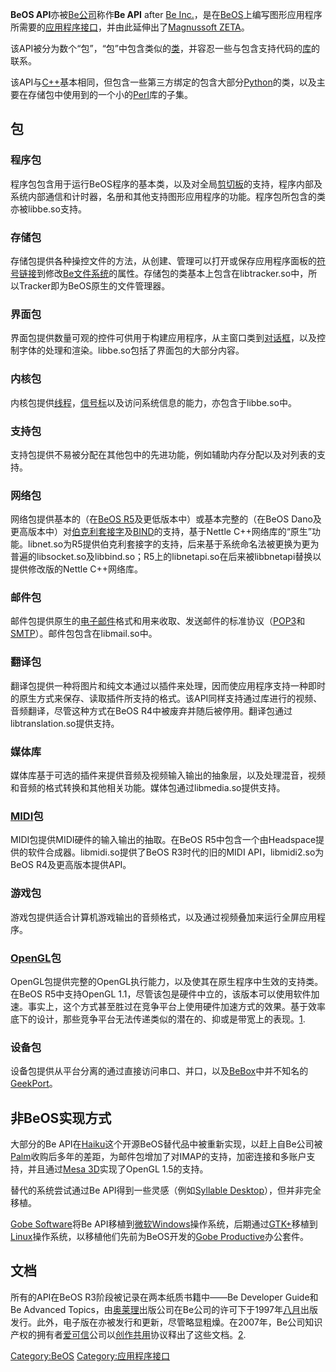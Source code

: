 {{noteTA
|G1=IT
}}
'''BeOS API'''亦被[[Be公司|Be公司]]称作'''Be API''' after [[Be_Inc.|Be Inc.]]，是在[[BeOS|BeOS]]上编写图形应用程序所需要的[[应用程序接口|应用程序接口]]，并由此延伸出了[[Magnussoft_ZETA|Magnussoft ZETA]]。

该API被分为数个“包”，“包”中包含类似的[[类_(计算机科学)|类]]，并容忍一些与包含支持代码的[[库_(计算机)|库]]的联系。

该API与[[C++|C++]]基本相同，但包含一些第三方绑定的包含大部分[[Python|Python]]的类，以及主要在存储包中使用到的一个小的[[Perl|Perl]]库的子集。

==包==
<!-- covered in the order that Be's paper and digital development guides cover them, if it looks a bit illogical -->
===程序包===
程序包包含用于运行BeOS程序的基本类，以及对全局[[剪切板|剪切板]]的支持，程序内部及系统内部通信和计时器，名册和其他支持图形应用程序的功能。程序包所包含的类亦被libbe.so支持。

===存储包===
存储包提供各种操控文件的方法，从创建、管理可以打开或保存应用程序面板的[[符号链接|符号链接]]到修改[[Be文件系统|Be文件系统]]的属性。存储包的类基本上包含在libtracker.so中，所以Tracker即为BeOS原生的文件管理器。

===界面包===
界面包提供数量可观的控件可供用于构建应用程序，从主窗口类到[[对话框|对话框]]，以及控制字体的处理和渲染。libbe.so包括了界面包的大部分内容。

===内核包===
内核包提供[[线程|线程]]，[[信号标|信号标]]以及访问系统信息的能力，亦包含于libbe.so中。

===支持包===
支持包提供不易被分配在其他包中的先进功能，例如辅助内存分配以及对列表的支持。

===网络包===
网络包提供基本的（在[[BeOS_R5|BeOS R5]]及更低版本中）或基本完整的（在BeOS Dano及更高版本中）对[[伯克利套接字|伯克利套接字]]及[[BIND|BIND]]的支持，基于Nettle C++网络库的“原生”功能。libnet.so为R5提供伯克利套接字的支持，后来基于系统命名法被更换为更为普遍的libsocket.so及libbind.so；R5上的libnetapi.so在后来被libbnetapi替换以提供修改版的Nettle C++网络库。

===邮件包===
邮件包提供原生的[[电子邮件|电子邮件]]格式和用来收取、发送邮件的标准协议（[[POP3|POP3]]和[[SMTP|SMTP]]）。邮件包包含在libmail.so中。

===翻译包===
翻译包提供一种将图片和纯文本通过以插件来处理，因而使应用程序支持一种即时的原生方式来保存、读取插件所支持的格式。该API同样支持通过库进行的视频、音频翻译，尽管这种方式在BeOS R4中被废弃并随后被停用。翻译包通过libtranslation.so提供支持。

===媒体库===
媒体库基于可选的插件来提供音频及视频输入输出的抽象层，以及处理混音，视频和音频的格式转换和其他相关功能。媒体包通过libmedia.so提供支持。

===[[MIDI|MIDI]]包===
MIDI包提供MIDI硬件的输入输出的抽取。在BeOS R5中包含一个由Headspace提供的软件合成器。libmidi.so提供了BeOS R3时代的旧的MIDI API，libmidi2.so为BeOS R4及更高版本提供API。

===游戏包===
游戏包提供适合计算机游戏输出的音频格式，以及通过视频叠加来运行全屏应用程序。

===[[OpenGL|OpenGL]]包===
OpenGL包提供完整的OpenGL执行能力，以及使其在原生程序中生效的支持类。在BeOS R5中支持OpenGL 1.1，尽管该包是硬件中立的，该版本可以使用软件加速。事实上，这个方式甚至胜过在竞争平台上使用硬件加速方式的效果。基于效率底下的设计，那些竞争平台无法传递类似的潜在的、抑或是带宽上的表现。[https://web.archive.org/web/20010202233200/http://www.benews.com/story/3587].

===设备包===
设备包提供从平台分离的通过直接访问串口、并口，以及[[BeBox|BeBox]]中并不知名的[[GeekPort|GeekPort]]。

==非BeOS实现方式==
大部分的Be API在[[Haiku|Haiku]]这个开源BeOS替代品中被重新实现，以赶上自Be公司被[[Palm|Palm]]收购后多年的差距，为邮件包增加了对IMAP的支持，加密连接和多账户支持，并且通过[[Mesa_3D|Mesa 3D]]实现了OpenGL 1.5的支持。

替代的系统尝试通过Be API得到一些灵感（例如[[Syllable_Desktop|Syllable Desktop]]），但并非完全移植。

[https://web.archive.org/web/20071012005455/http://www.gobe.com/ Gobe Software]将Be API移植到[[微软|微软]][[Windows|Windows]]操作系统，后期通过[[GTK+|GTK+]]移植到[[Linux|Linux]]操作系统，以移植他们先前为BeOS开发的[[Gobe_Productive|Gobe Productive]]办公套件。

==文档==
所有的API在BeOS R3阶段被记录在两本纸质书籍中——Be Developer Guide和Be Advanced Topics，由[[奥莱理|奥莱理]]出版公司在Be公司的许可下于1997年[[八月|八月]]出版发行。此外，电子版在亦被发行和更新，尽管略显粗燥。在2007年，Be公司知识产权的拥有者[[爱可信|爱可信]]公司以[[创作共用|创作共用]]协议释出了这些文档。[https://web.archive.org/web/20070407172603/http://haiku-os.org/news/2007-04-03/access_co_releases_bebook_and_be_newsletters].
{{BeOS}}

[[Category:BeOS|Category:BeOS]]
[[Category:应用程序接口|Category:应用程序接口]]